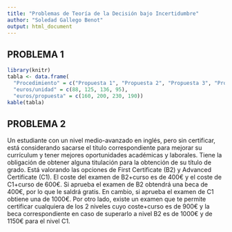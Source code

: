 ```yaml
---
title: "Problemas de Teoría de la Decisión bajo Incertidumbre"
author: "Soledad Gallego Benot"
output: html_document
---
```


## PROBLEMA 1

```r
library(knitr)
tabla <- data.frame(
  "Procedimiento" = c("Propuesta 1", "Propuesta 2", "Propuesta 3", "Propuesta 5"),
  "euros/unidad" = c(88, 125, 136, 95),
  "euros/propuesta" = c(160, 200, 230, 190))
kable(tabla)
```

## PROBLEMA 2

Un estudiante con un nivel medio-avanzado en inglés, pero sin certificar, está considerando sacarse el título correspondiente para mejorar su currículum y tener mejores oportunidades académicas y laborales. Tiene la obligación de obtener alguna titulación para la obtención de su título de grado. Está valorando las opciones de First Certificate (B2) y Advanced Certificate (C1). El coste del examen de B2+curso es de 400€ y el coste de C1+curso de 600€. Si aprueba el examen de B2 obtendrá una beca de 400€, por lo que le saldrá gratis. En cambio, si aprueba el examen de C1 obtiene una de 1000€. Por otro lado, existe un examen que te permite certificar cualquiera de los 2 niveles cuyo coste+curso es de 900€ y la beca correspondiente en caso de superarlo a nivel B2 es de 1000€ y de 1150€ para el nivel C1.
